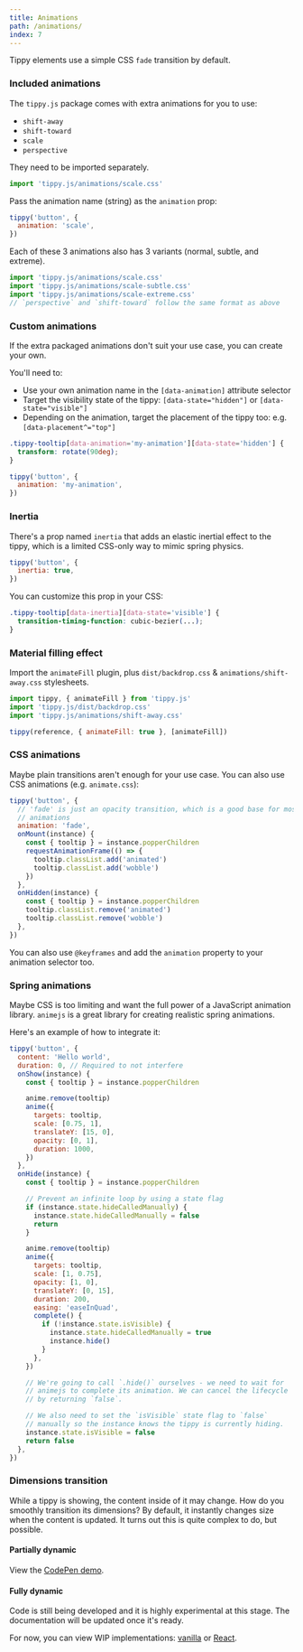 ```yaml
---
title: Animations
path: /animations/
index: 7
---
```



Tippy elements use a simple CSS `fade` transition by default.

### Included animations

The `tippy.js` package comes with extra animations for you to use:

- `shift-away`
- `shift-toward`
- `scale`
- `perspective`

They need to be imported separately.

```js
import 'tippy.js/animations/scale.css'
```

Pass the animation name (string) as the `animation` prop:

```js
tippy('button', {
  animation: 'scale',
})
```

Each of these 3 animations also has 3 variants (normal, subtle, and extreme).

```js
import 'tippy.js/animations/scale.css'
import 'tippy.js/animations/scale-subtle.css'
import 'tippy.js/animations/scale-extreme.css'
// `perspective` and `shift-toward` follow the same format as above
```

### Custom animations

If the extra packaged animations don't suit your use case, you can create your
own.

You'll need to:

- Use your own animation name in the `[data-animation]` attribute selector
- Target the visibility state of the tippy: `[data-state="hidden"]` or
  `[data-state="visible"]`
- Depending on the animation, target the placement of the tippy too: e.g.
  `[data-placement^="top"]`

```css
.tippy-tooltip[data-animation='my-animation'][data-state='hidden'] {
  transform: rotate(90deg);
}
```

```js
tippy('button', {
  animation: 'my-animation',
})
```

### Inertia

There's a prop named `inertia` that adds an elastic inertial effect to the
tippy, which is a limited CSS-only way to mimic spring physics.

```js
tippy('button', {
  inertia: true,
})
```

You can customize this prop in your CSS:

```css
.tippy-tooltip[data-inertia][data-state='visible'] {
  transition-timing-function: cubic-bezier(...);
}
```

### Material filling effect

Import the `animateFill` plugin, plus `dist/backdrop.css` &
`animations/shift-away.css` stylesheets.

```js
import tippy, { animateFill } from 'tippy.js'
import 'tippy.js/dist/backdrop.css'
import 'tippy.js/animations/shift-away.css'

tippy(reference, { animateFill: true }, [animateFill])
```

### CSS animations

Maybe plain transitions aren't enough for your use case. You can also use CSS
animations (e.g. `animate.css`):

```js
tippy('button', {
  // 'fade' is just an opacity transition, which is a good base for most
  // animations
  animation: 'fade',
  onMount(instance) {
    const { tooltip } = instance.popperChildren
    requestAnimationFrame(() => {
      tooltip.classList.add('animated')
      tooltip.classList.add('wobble')
    })
  },
  onHidden(instance) {
    const { tooltip } = instance.popperChildren
    tooltip.classList.remove('animated')
    tooltip.classList.remove('wobble')
  },
})
```

You can also use `@keyframes` and add the `animation` property to your animation
selector too.

### Spring animations

Maybe CSS is too limiting and want the full power of a JavaScript animation
library. `animejs` is a great library for creating realistic spring animations.

Here's an example of how to integrate it:

```js
tippy('button', {
  content: 'Hello world',
  duration: 0, // Required to not interfere
  onShow(instance) {
    const { tooltip } = instance.popperChildren

    anime.remove(tooltip)
    anime({
      targets: tooltip,
      scale: [0.75, 1],
      translateY: [15, 0],
      opacity: [0, 1],
      duration: 1000,
    })
  },
  onHide(instance) {
    const { tooltip } = instance.popperChildren

    // Prevent an infinite loop by using a state flag
    if (instance.state.hideCalledManually) {
      instance.state.hideCalledManually = false
      return
    }

    anime.remove(tooltip)
    anime({
      targets: tooltip,
      scale: [1, 0.75],
      opacity: [1, 0],
      translateY: [0, 15],
      duration: 200,
      easing: 'easeInQuad',
      complete() {
        if (!instance.state.isVisible) {
          instance.state.hideCalledManually = true
          instance.hide()
        }
      },
    })

    // We're going to call `.hide()` ourselves - we need to wait for
    // animejs to complete its animation. We can cancel the lifecycle
    // by returning `false`.

    // We also need to set the `isVisible` state flag to `false`
    // manually so the instance knows the tippy is currently hiding.
    instance.state.isVisible = false
    return false
  },
})
```

### Dimensions transition

While a tippy is showing, the content inside of it may change. How do you
smoothly transition its dimensions? By default, it instantly changes size when
the content is updated. It turns out this is quite complex to do, but possible.

#### Partially dynamic

View the [CodePen demo](https://codepen.io/atomiks/pen/LgjMbW).

#### Fully dynamic

<Demo>
  <span>
    <ImageTransition />
  </span>
  <TextTransition />
</Demo>

Code is still being developed and it is highly experimental at this stage. The
documentation will be updated once it's ready.

For now, you can view WIP implementations:
[vanilla](https://github.com/atomiks/tippyjs/blob/v5/demo/flip/index.js) or
[React](https://github.com/atomiks/tippyjs/blob/v5/website/src/components/TippyTransition.js).
